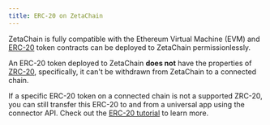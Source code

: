 ```yaml
---
title: ERC-20 on ZetaChain
---
```



ZetaChain is fully compatible with the Ethereum Virtual Machine (EVM) and
[ERC-20](https://ethereum.org/en/developers/docs/standards/tokens/erc-20) token
contracts can be deployed to ZetaChain permissionlessly.

<Alert variant="note"> An ERC-20 token deployed to ZetaChain **does not** have
  the properties of [ZRC-20](/developers/tokens/zrc20), specifically, it can't
  be withdrawn from ZetaChain to a connected chain. </Alert>

If a specific ERC-20 token on a connected chain is not a supported ZRC-20, you
can still transfer this ERC-20 to and from a universal app using the connector
API. Check out the [ERC-20 tutorial](/developers/tutorials/erc20) to learn more.
